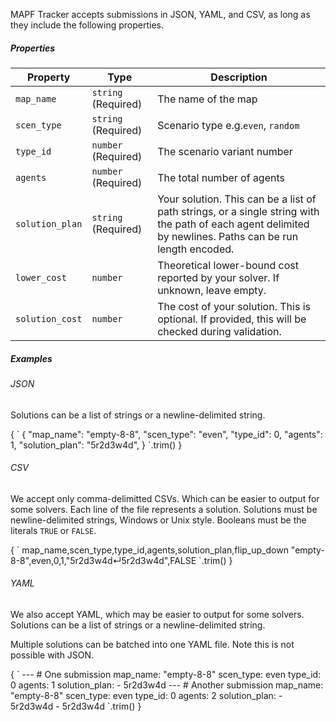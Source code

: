 
MAPF Tracker accepts submissions in JSON, YAML, and CSV, as long as they include the following properties.

##### Properties

| Property  | Type | Description |
|-|-|-|
| `map_name` | `string` (Required) | The name of the map |
| `scen_type` | `string` (Required) | Scenario type e.g.`even`, `random` |
| `type_id` | `number` (Required) | The scenario variant number |
| `agents` | `number` (Required) | The total number of agents |
| `solution_plan` | `string` (Required) | Your solution. This can be a list of path strings, or a single string with the path of each agent delimited by newlines. Paths can be run length encoded. |
| `lower_cost` | `number` | Theoretical lower-bound cost reported by your solver. If unknown, leave empty. |
| `solution_cost` | `number` | The cost of your solution. This is optional. If provided, this will be checked during validation. |

##### Examples

###### JSON

Solutions can be a list of strings or a newline-delimited string.

<CodeBlock language="json">
  {
  `
  {
    "map_name": "empty-8-8", 
    "scen_type": "even",
    "type_id": 0, 
    "agents": 1, 
    "solution_plan": "5r2d3w4d",  
  }
`.trim()
  }
</CodeBlock>

###### CSV

We accept only comma-delimitted CSVs. Which can be easier to output for some solvers. Each line of the file represents a solution. Solutions must be newline-delimited strings, Windows or Unix style. Booleans must be the literals `TRUE` or `FALSE`.

<CodeBlock language="csv-with-heading">
  {
  `
  map_name,scen_type,type_id,agents,solution_plan,flip_up_down
  "empty-8-8",even,0,1,"5r2d3w4d↵5r2d3w4d",FALSE
`.trim()
  }
</CodeBlock>

###### YAML

We also accept YAML, which may be easier to output for some solvers. Solutions can be a list of strings or a newline-delimited string.

Multiple solutions can be batched into one YAML file. Note this is not possible with JSON.

<CodeBlock language="yaml">
  {
  `
  ---
  # One submission
  map_name: "empty-8-8"
  scen_type: even
  type_id: 0
  agents: 1
  solution_plan: 
    - 5r2d3w4d
  ---
  # Another submission
  map_name: "empty-8-8"
  scen_type: even
  type_id: 0
  agents: 2
  solution_plan: 
    - 5r2d3w4d
    - 5r2d3w4d
`.trim()
  }
</CodeBlock>